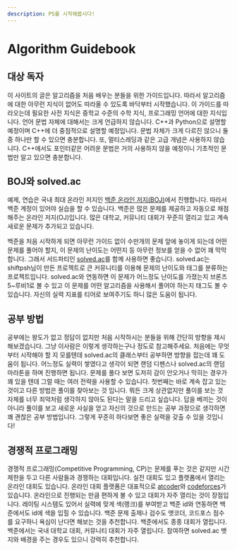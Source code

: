 ```yaml
---
description: PS를 시작해봅시다!
---
```


# Algorithm Guidebook

## 대상 독자

이 사이트의 글은 알고리즘을 처음 배우는 분들을 위한 가이드입니다. 따라서 알고리즘에 대한 아무런 지식이 없어도 따라올 수 있도록 바닥부터 시작했습니다. 이 가이드를 따라오는데 필요한 사전 지식은 중학교 수준의 수학 지식, 프로그래밍 언어에 대한 지식입니다. 언어 문법 자체에 대해서는 크게 언급하지 않습니다. C++과 Python으로 설명할 예정이며 C++에 더 중점적으로 설명할 예정입니다. 문법 자체가 크게 다르진 않으니 둘 중 하나만 할 수 있으면 충분합니다. 또, 멀티스레딩과 같은 고급 개념은 사용하지 않습니다. C++에서도 포인터같은 어려운 문법은 거의 사용하지 않을 예정이니 기초적인 문법만 알고 있으면 충분합니다.

## BOJ와 solved.ac

예제, 연습은 국내 최대 온라인 저지인 [백준 온라인 저지(BOJ)](https://www.acmicpc.net/)에서 진행합니다. 따라서 백준 계정이 있어야 실습을 할 수 있습니다. 백준은 많은 문제를 제공하고 자동으로 채점해주는 온라인 저지(OJ)입니다. 많은 대학교, 커뮤니티 대회가 꾸준히 열리고 있고 계속 새로운 문제가 추가되고 있습니다.

백준을 처음 시작하게 되면 아무런 가이드 없이 수만개의 문제 앞에 놓이게 되는데 어떤 문제를 풀어야 할지, 이 문제의 난이도는 어떤지 등 아무런 정보를 얻을 수 없어 꽤 막막합니다. 그래서 서드파티인 [solved.ac](https://solved.ac/en)를 함께 사용하면 좋습니다. solved.ac는 shiftpsh님이 만든 프로젝트로 큰 커뮤니티를 이용해 문제의 난이도와 태그를 분류하는 프로젝트입니다. solved.ac와 연동하면 이 문제가 어느정도 난이도를 가졌는지 브론즈5\~루비1로 볼 수 있고 이 문제를 어떤 알고리즘을 사용해서 풀어야 하는지 태그도 볼 수 있습니다. 자신의 실력 지표를 티어로 보여주기도 하니 많은 도움이 됩니다.

## 공부 방법

공부에는 왕도가 없고 정답이 없지만 처음 시작하시는 분들을 위해 간단히 방향을 제시해보겠습니다. 그냥 이사람은 이렇게 생각하는구나 정도로 참고해주세요. 처음에는 무엇부터 시작해야 할 지 모를텐데 solved.ac의 클래스부터 공부하면 방향을 잡는데 꽤 도움이 됩니다. 어느정도 실력이 쌓였다고 생각이 되면 랜덤 디펜스나 solved.ac의 랜덤 마라톤을 하며 진행하면 됩니다. 문제를 풀다 보면 도저히 감이 안오거나 막히는 경우가 꽤 있을 텐데 그럴 때는 여러 전략을 사용할 수 있습니다. 첫번째는 바로 계속 잡고 있는 것이고 다른 방법은 풀이를 찾아보는 것 입니다. 뭐든 크게 상관없지만 풀이를 보는 것 자체를 너무 죄악처럼 생각하지 않아도 된다는 말을 드리고 싶습니다. 답을 베끼는 것이 아니라 풀이를 보고 새로운 사실을 얻고 자신의 것으로 만드는 공부 과정으로 생각하면 꽤 괜찮은 공부 방법입니다. 그렇게 꾸준히 하다보면 좋은 실력을 갖출 수 있을 것입니다!

## 경쟁적 프로그래밍

경쟁적 프로그래밍(Competitive Programming, CP)는 문제를 푸는 것은 같지만 시간 제한을 두고 다른 사람들과 경쟁하는 대회입니다. 실전 대회도 있고 플랫폼에서 열리는 온라인 대회도 있습니다. 온라인 대회 플랫폼은 대표적으로 [atcoder](https://atcoder.jp/)와 [codeforces](https://codeforces.com/)가 있습니다. 온라인으로 진행되는 만큼 편하게 볼 수 있고 대회가 자주 열리는 것이 장점입니다. 레이팅 시스템도 있어서 실력에 맞게 색(랭크)를 부여받고 백준 id와 연동하면 백준에서도 id에 색을 입힐 수 있습니다. 백준 문제 출제나 검수도 앳코더, 코드포스 점수를 요구하니 욕심이 난다면 해보는 것을 추천합니다. 백준에서도 종종 대회가 열립니다. 백준에서는 국내 대학교 대회, 커뮤니티 대회가 자주 열립니다. 참여하면 solved.ac 뱃지와 배경을 주는 경우도 있으니 강력히 추천합니다.
